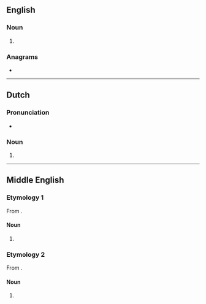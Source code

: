 ==English==

===Noun===
{{head|en|noun form}}

# {{plural of|en|panne}}

===Anagrams===
* {{anagrams|en|a=aennps|Pennas}}

----

==Dutch==

===Pronunciation===
* {{audio|nl|Nl-pannes.ogg|Audio}}

===Noun===
{{head|nl|noun plural form}}

# {{plural of|nl|panne}}

----

==Middle English==

===Etymology 1===
From {{inh|enm|ang|panne}}.

====Noun====
{{head|enm|noun plural form}}

# {{plural of|enm|panne|t=pan|id=pan}}

===Etymology 2===
From {{bor|enm|fro|panne}}.

====Noun====
{{head|enm|noun plural form}}

# {{plural of|enm|panne|t=reinforcing plank |id=reinforcing plank}}